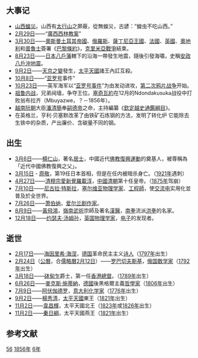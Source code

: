 {{yearTOC|1856|清'''[[咸丰|咸丰]]六年'''；[[太平天国|太平天国]]'''[[太平天国_(年號)|太平天国]][[丙辰|丙辰]]六年'''；大成'''[[洪德_(陳開)|洪德]]二年'''；越南'''[[嗣德|嗣德]]九年'''；日本'''[[安政|安政]]三年'''}}

== 大事记 ==
* [[山西蝗災|山西蝗災]]。山西有[[太行山|太行山]]之屏蔽，從無蝗災，古諺：“蝗虫不吃山西。”
* [[2月29日|2月29日]]——“[[廣西西林教案|廣西西林教案]]”
* [[3月30日|3月30日]]——[[奧斯曼土耳其帝國|奧斯曼土耳其帝國]]、[[俄羅斯|俄羅斯]]、[[薩丁尼亞王國|薩丁尼亞王國]]、[[法國|法國]]、[[英國|英國]]、[[奧地利|奧地利]]和[[普魯士|普魯士]]簽署《[[巴黎條約|巴黎條約]]》，[[克里米亞戰爭|克里米亞戰爭]]結束。
* [[8月23日|8月23日]]——[[日本|日本]][[八戶藩|八戶藩]]轄下的沿海一帶發生地震，隨後引發海嘯，史稱[[安政八戶沖地震|安政八戶沖地震]]。
* [[9月2日|9月2日]]——[[天京之變|天京之變]]發生，[[太平天國|太平天國]]諸王內訌互殺。
* [[10月8日|10月8日]]——“[[亚罗号|亚罗号]]事件”
* [[10月23日|10月23日]]——英军海军以“[[亞羅號|亚罗号事件]]”为由发动进攻，[[第二次鸦片战争|第二次鸦片战争]]开始。
* [[祖鲁内战|祖鲁内战]]，兄弟阋墙，争夺王位。[[塞奇瓦約|塞奇瓦約]]在12月的Ndondakusuka战役中打败翁布拉齐（Mbuyazwe，？－1856年）。
* [[越南|越南]][[阮朝|阮朝]]大臣[[潘清簡|潘清簡]]奉[[嗣德帝|嗣德帝]]之命，主持編纂《[[欽定越史通鑑綱目|欽定越史通鑑綱目]]》。
*在英格兰，亨利·贝塞默改革了由铁矿石炼钢的方法，发明了转化炉 它能除去生铁中的杂质，产出廉价、含碳量不同的钢。

== 出生 ==
* [[3月6日|3月6日]]——[[楊仁山|楊仁山]]，著名[[居士|居士]]，中國近代[[佛教復興運動|佛教復興運動]]的奠基人，被尊稱為「近代中國佛教復興之父」。
* [[3月15日|3月15日]] - [[原敬|原敬]]，第19任日本首相，但是在任内被暗杀身亡。（[[1921年|1921年]]遇刺）
* [[4月27日|4月27日]]——[[清穆宗|清穆宗]][[愛新覺羅載淳|愛新覺羅載淳]]，[[中國|中國]][[清朝|清朝]]第十任皇帝。（[[1875年|1875年]]驾崩）
* [[7月10日|7月10日]]——[[尼古拉·特斯拉|尼古拉·特斯拉]]，[[塞尔维亚|塞尔维亚]][[物理学家|物理学家]]、[[工程師|工程師]]，使[[交流电|交流电]]实用化並普及於全世界。
* [[7月26日|7月26日]]——[[萧伯纳|萧伯纳]]，[[爱尔兰|爱尔兰]][[剧作家|剧作家]]。
* [[8月9日|8月9日]]——[[黃飛鴻|黃飛鴻]]，[[嶺南|嶺南]][[武術|武術]]宗師及著名[[漢醫|漢醫]]，[[南拳|南拳]]流派[[洪拳|洪拳]]的名家。
* [[12月18日|12月18日]]——[[约瑟夫·汤姆孙|约瑟夫·汤姆孙]]，[[英国|英国]][[物理学家|物理学家]]，[[电子|电子]]的发现者。

== 逝世 ==
* [[2月17日|2月17日]]——[[海因里希·海涅|海因里希·海涅]]，[[德国|德国]]革命民主主义[[诗人|诗人]]（[[1797年|1797年]]出生）
* [[2月24日|2月24日]]（[[公历|公曆]]，合[[儒略曆|儒略曆]][[2月12日|2月12日]]）——[[尼古拉·罗巴切夫斯基|罗巴切夫斯基]]，[[俄国|俄国]][[数学家|数学家]]（[[1792年|1792年]]出生）
* [[3月18日|3月18日]]——[[砵甸乍|砵甸乍]]爵士，第一任[[香港總督|香港總督]]。（[[1789年|1789年]]出生）
* [[6月26日|6月26日]]——[[麥克斯·施蒂納|麥克斯·施蒂納]]，[[德國|德國]]後黑格爾主義[[哲學家|哲學家]]（[[1806年|1806年]]出生）
* [[7月9日|7月9日]]——[[阿莫迪欧·阿伏伽德罗|阿伏伽德罗]]，[[意大利|意大利]][[化学家|化学家]]（[[1776年|1776年]]出生）
* [[9月2日|9月2日]]——[[杨秀清|楊秀清]]，[[太平天国|太平天國]]東王（[[1821年|1821年]]出生）
* [[11月2日|11月2日]]——[[韦昌辉|韋昌輝]]，太平天國北王（[[1823年|1823年]]或[[1826年|1826年]]出生）
* [[11月2日|11月2日]]——[[秦日纲|秦日綱]]，太平天國燕王（[[1821年|1821年]]出生）

== 参考文献 ==
{{Wikisource year mention}}
{{Reflist}}

[[Category:19世纪各年|56]]
[[Category:1856年|]]
[[Category:1850年代|6年]]